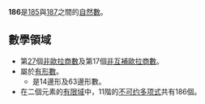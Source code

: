 {{Unreferenced|time=2020-05-24T10:15:12+00:00}}
{{noteTA|G1=Math}}
{{整数
| 质因数分解 = <math>2 \times 3 \times 31</math>
| 罗马数字 = CLXXXVI
}}
'''186'''是[[185|185]]與[[187|187]]之間的[[自然數|自然數]]。

== 數學領域 ==
{{數字性質|use math=yes}}
* 第[[27|27]]個[[非歐拉商數|非歐拉商數]]及第17個[[非互補歐拉商數|非互補歐拉商數]]。
* 屬於[[有形數|有形數]]。
** 是14邊形及63邊形數。
* 在二個元素的[[有限域|有限域]]中，11階的[[不可约多项式|不可约多项式]]共有186個。

{{Num-stub}}